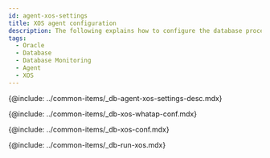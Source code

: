 ```yaml
---
id: agent-xos-settings
title: XOS agent configuration
description: The following explains how to configure the database process monitoring.
tags:
  - Oracle
  - Database
  - Database Monitoring
  - Agent
  - XOS
---
```


{@include: ../common-items/_db-agent-xos-settings-desc.mdx}

{@include: ../common-items/_db-xos-whatap-conf.mdx}

{@include: ../common-items/_db-xos-conf.mdx}

{@include: ../common-items/_db-run-xos.mdx}  
